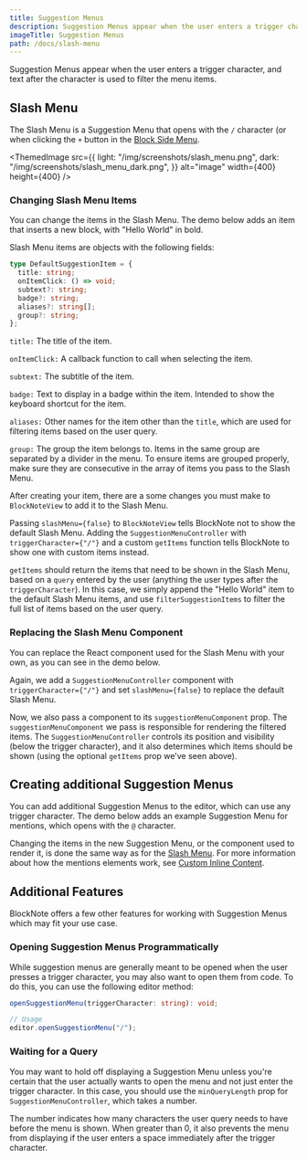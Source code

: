 ```yaml
---
title: Suggestion Menus
description: Suggestion Menus appear when the user enters a trigger character, and text after the character is used to filter the menu items.
imageTitle: Suggestion Menus
path: /docs/slash-menu
---
```


Suggestion Menus appear when the user enters a trigger character, and text after the character is used to filter the menu items.

## Slash Menu

The Slash Menu is a Suggestion Menu that opens with the `/` character (or when clicking the `+` button in the [Block Side Menu](/docs/ui-components/side-menu).

<ThemedImage
  src={{
    light: "/img/screenshots/slash_menu.png",
    dark: "/img/screenshots/slash_menu_dark.png",
  }}
  alt="image"
  width={400}
  height={400}
/>

### Changing Slash Menu Items

You can change the items in the Slash Menu. The demo below adds an item that inserts a new block, with "Hello World" in bold.

<Example name="ui-components/suggestion-menus-slash-menu-items" />

Slash Menu items are objects with the following fields:

```typescript
type DefaultSuggestionItem = {
  title: string;
  onItemClick: () => void;
  subtext?: string;
  badge?: string;
  aliases?: string[];
  group?: string;
};
```

`title:` The title of the item.

`onItemClick:` A callback function to call when selecting the item.

`subtext:` The subtitle of the item.

`badge:` Text to display in a badge within the item. Intended to show the keyboard shortcut for the item.

`aliases:` Other names for the item other than the `title`, which are used for filtering items based on the user query.

`group:` The group the item belongs to. Items in the same group are separated by a divider in the menu. To ensure items are grouped properly, make sure they are consecutive in the array of items you pass to the Slash Menu.

After creating your item, there are a some changes you must make to `BlockNoteView` to add it to the Slash Menu.

Passing `slashMenu={false}` to `BlockNoteView` tells BlockNote not to show the default Slash Menu. Adding the `SuggestionMenuController` with `triggerCharacter={"/"}` and a custom `getItems` function tells BlockNote to show one with custom items instead.

`getItems` should return the items that need to be shown in the Slash Menu, based on a `query` entered by the user (anything the user types after the `triggerCharacter`). In this case, we simply append the "Hello World" item to the default Slash Menu items, and use `filterSuggestionItems` to filter the full list of items based on the user query.

### Replacing the Slash Menu Component

You can replace the React component used for the Slash Menu with your own, as you can see in the demo below.

<Example name="ui-components/suggestion-menus-slash-menu-component" />

Again, we add a `SuggestionMenuController` component with `triggerCharacter={"/"}` and set `slashMenu={false}` to replace the default Slash Menu.

Now, we also pass a component to its `suggestionMenuComponent` prop. The `suggestionMenuComponent` we pass is responsible for rendering the filtered items. The `SuggestionMenuController` controls its position and visibility (below the trigger character), and it also determines which items should be shown (using the optional `getItems` prop we've seen above).

## Creating additional Suggestion Menus

You can add additional Suggestion Menus to the editor, which can use any trigger character. The demo below adds an example Suggestion Menu for mentions, which opens with the `@` character.

<Example name="custom-schema/suggestion-menus-mentions" />

Changing the items in the new Suggestion Menu, or the component used to render it, is done the same way as for the [Slash Menu](/docs/ui-components/suggestion-menus#slash-menu). For more information about how the mentions elements work, see [Custom Inline Content](/docs/custom-schemas/custom-inline-content).

## Additional Features

BlockNote offers a few other features for working with Suggestion Menus which may fit your use case.

### Opening Suggestion Menus Programmatically

While suggestion menus are generally meant to be opened when the user presses a trigger character, you may also want to open them from code. To do this, you can use the following editor method:

```typescript
openSuggestionMenu(triggerCharacter: string): void;

// Usage
editor.openSuggestionMenu("/");
```

### Waiting for a Query

You may want to hold off displaying a Suggestion Menu unless you're certain that the user actually wants to open the menu and not just enter the trigger character. In this case, you should use the `minQueryLength` prop for `SuggestionMenuController`, which takes a number.

The number indicates how many characters the user query needs to have before the menu is shown. When greater than 0, it also prevents the menu from displaying if the user enters a space immediately after the trigger character.
